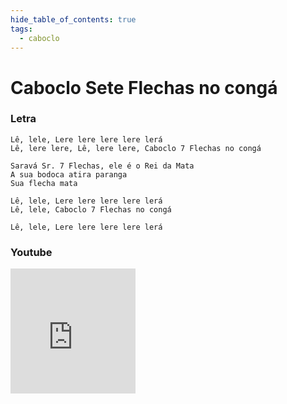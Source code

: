 ```yaml
---
hide_table_of_contents: true
tags:
  - caboclo
---
```


# Caboclo Sete Flechas no congá

### Letra

```text
Lê, lele, Lere lere lere lere lerá
Lê, lere lere, Lê, lere lere, Caboclo 7 Flechas no congá

Saravá Sr. 7 Flechas, ele é o Rei da Mata
A sua bodoca atira paranga
Sua flecha mata

Lê, lele, Lere lere lere lere lerá
Lê, lele, Caboclo 7 Flechas no congá

Lê, lele, Lere lere lere lere lerá
```

### Youtube

<iframe
  width="200"
  height="200"
  src="https://www.youtube.com/embed/BlaY3eB0xgQ"
  title="YouTube video player"
  frameborder="0"
  allow="accelerometer; autoplay; clipboard-write; encrypted-media; gyroscope; picture-in-picture; web-share"
  referrerpolicy="strict-origin-when-cross-origin"
  allowfullscreen
></iframe>

